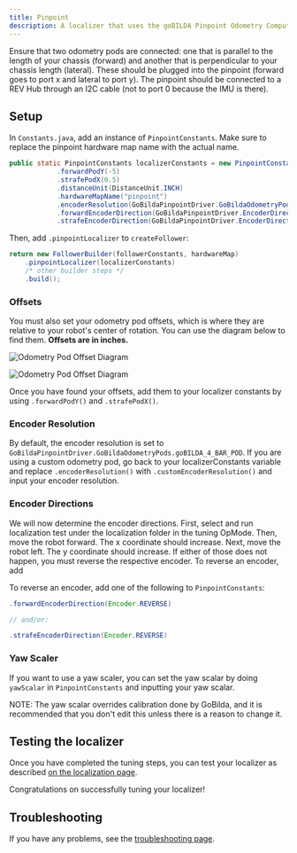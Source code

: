 ```yaml
---
title: Pinpoint
description: A localizer that uses the goBILDA Pinpoint Odometry Computer
---
```


<Callout title="Prerequisites" type="info">
  Ensure that two odometry pods are connected: one that is parallel to the length
  of your chassis (forward) and another that is perpendicular to your chassis length (lateral). These should be plugged
  into the pinpoint (forward goes to port x and lateral to port y). The pinpoint should be connected
  to a REV Hub through an I2C cable (not to port 0 because the IMU is there).
</Callout>

## Setup

In `Constants.java`, add an instance of `PinpointConstants`. Make sure to replace the pinpoint hardware map name
with the actual name.

```java title="Constants.java"
public static PinpointConstants localizerConstants = new PinpointConstants()
            .forwardPodY(-5)
            .strafePodX(0.5)
            .distanceUnit(DistanceUnit.INCH)
            .hardwareMapName("pinpoint")
            .encoderResolution(GoBildaPinpointDriver.GoBildaOdometryPods.goBILDA_4_BAR_POD)
            .forwardEncoderDirection(GoBildaPinpointDriver.EncoderDirection.FORWARD)
            .strafeEncoderDirection(GoBildaPinpointDriver.EncoderDirection.FORWARD);
```

Then, add `.pinpointLocalizer` to `createFollower`:

```java title="Constants.java"
return new FollowerBuilder(followerConstants, hardwareMap)
    .pinpointLocalizer(localizerConstants)
    /* other builder steps */
    .build();
```

### Offsets

You must also set your odometry pod offsets, which is where they are
relative to your robot's center of rotation. You can use the diagram below
to find them. **Offsets are in inches.**

<img
  className="inline-block dark:hidden"
  src="/docs/odometry-light.png"
  alt="Odometry Pod Offset Diagram"
/>

<img
  className="hidden dark:inline-block"
  src="/docs/odometry-dark.png"
  alt="Odometry Pod Offset Diagram"
/>

Once you have found your offsets, add them to your localizer constants by
using `.forwardPodY()` and `.strafePodX()`.

### Encoder Resolution

By default, the encoder resolution is set to `GoBildaPinpointDriver.GoBildaOdometryPods.goBILDA_4_BAR_POD`. If you are
using a custom odometry pod, go back to your localizerConstants variable and replace `.encoderResolution()` with
`.customEncoderResolution()` and input your encoder resolution.

### Encoder Directions

We will now determine the encoder directions. First, select and run
localization test under the localization folder in the tuning OpMode. Then,
move the robot forward. The x coordinate should increase. Next, move the
robot left. The y coordinate should increase. If either of those does not
happen, you must reverse the respective encoder. To reverse an encoder, add

To reverse an encoder, add one of the following to `PinpointConstants`:

```java title="Constants.java"
.forwardEncoderDirection(Encoder.REVERSE)

// and/or:

.strafeEncoderDirection(Encoder.REVERSE)
```

### Yaw Scaler

If you want to use a yaw scaler, you can set the yaw scalar by doing `yawScalar` in `PinpointConstants` and inputting
your yaw scalar.

NOTE: The yaw scalar overrides calibration done by GoBilda, and it is recommended that you don't edit this unless
there is a reason to change it.

## Testing the localizer

Once you have completed the tuning steps, you can test your localizer as
described
[on the localization page](/docs/pathing/tuning/localization#localization-test).

Congratulations on successfully tuning your localizer!

## Troubleshooting

If you have any problems, see the [troubleshooting page](/docs/pathing/tuning/troubleshooting).
